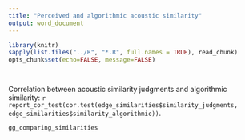 ```yaml
---
title: "Perceived and algorithmic acoustic similarity"
output: word_document
---
```


```r
library(knitr)
sapply(list.files("../R", "*.R", full.names = TRUE), read_chunk)
opts_chunk$set(echo=FALSE, message=FALSE)
```

```r
```

```r
```

Correlation between acoustic similarity judgments and algorithmic similarity: `r report_cor_test(cor.test(edge_similarities$similarity_judgments, edge_similarities$similarity_algorithmic))`.

```r
gg_comparing_similarities
```

